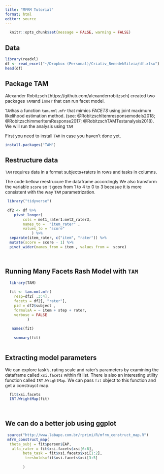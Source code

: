 ```yaml
---
title: "MFRM Tutorial"
format: html
editor: source
---
```



```r

  knitr::opts_chunk$set(message = FALSE, warning = FALSE)

```

## Data 

```r
library(readxl)
df <- read_excel("~/Dropbox (Personal)/Criativ_BenedekSilvia/df.xlsx")
head(df)
```

## Package TAM
Alexander Robitzsch [https://github.com/alexanderrobitzsch] created two packages `TAM`and `immer` that can run facet model.

`TAM`has a function `tam.mml.mfr` that mimics _FACETS_ using joint maximum likelihood estimation method. (see: @RobitzschItemresponsemodels2018; @RobitzschimmerItemResponse2017; @RobitzschTAMTestanalysis2018). We will run the analysis using `TAM`  

First you need to install `TAM` in case you haven't done yet.

```r
install.packages("TAM")
```

## Restructure data
`TAM` requires data in a format  subjects+raters in rows and tasks in columns.

The code bellow reestrucure the dataframe accordingly 
We also transform the variable `score` so it goes from 1 to 4 to 0 to 3 becasue it is more consistent with the way `TAM` parametrization. 

```r
 library("tidyverse")
  
 df2 <- df %>% 
    pivot_longer(
        cols = met1_rater1:met2_rater3, 
        names_to =  "item_rater" , 
        values_to = "score"
            ) %>%
  separate(item_rater, c("item", "rater")) %>%
  mutate(score = score - 1) %>%
  pivot_wider(names_from = item , values_from =  score)

   
```


## Running Many Facets Rash Model with `TAM`  

 
```r
  
  library(TAM)
  
  fit <- tam.mml.mfr(
    resp=df2[ ,3:4], 
    facets = df2[, "rater"],
    pid = df2$subject , 
    formulaA = ~ item + step + rater,
    verbose = FALSE
          )
 
   names(fit)
 
    summary(fit)
 
```
## Extracting model parameters
We can explore task's, rating scale and rater's parameters by examining the dataframe called `xsi.facets` within fit list. 
There is also an interesting utility function called `IRT.WrightMap`. We can pass `fit` object to this function and get a construyct map.  


```r
  
  
  fit$xsi.facets 
  IRT.WrightMap(fit)  
 
 
```
## We can do a better job using ggplot

```r

 source("http://www.labape.com.br/rprimi/R/mfrm_construct_map.R")
 mfrm_construct_map(
  theta_subj = fit$person$EAP, 
   alfa_rater = fit$xsi.facets$xsi[6:8],
        beta_task = fit$xsi.facets$xsi[1:2],
         tresholds=fit$xsi.facets$xsi[3:5]
        
        )


```


